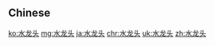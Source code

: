 {{also|水龍頭}}
==Chinese==
{{zh-see|水龍頭}}

[[ko:水龙头]]
[[mg:水龙头]]
[[ja:水龙头]]
[[chr:水龙头]]
[[uk:水龙头]]
[[zh:水龙头]]
